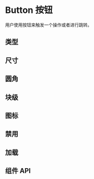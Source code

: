 
# Button 按钮

用户使用按钮来触发一个操作或者进行跳转。

## 类型

<Canvas>
  <Story of={ButtonStories.Default} />
  <Story of={ButtonStories.Primary} />
  <Story of={ButtonStories.Destructive} />
  <Story of={ButtonStories.Ghost} />
  <Story of={ButtonStories.Link} />
</Canvas>

## 尺寸

<Canvas>
  <Story of={ButtonStories.Small} />
  <Story of={ButtonStories.Middle} />
  <Story of={ButtonStories.Large} />
</Canvas>

## 圆角

<Canvas>
  <Story of={ButtonStories.SmallWithRounded} />
  <Story of={ButtonStories.MiddleWithRounded} />
  <Story of={ButtonStories.LargeWithRounded} />
</Canvas>

## 块级

<Canvas>
  <Story of={ButtonStories.Block} />
</Canvas>

## 图标

<Canvas>
  <Story of={ButtonStories.SmallIcon} />
  <Story of={ButtonStories.MiddleIcon} />
  <Story of={ButtonStories.LargeIcon} />
  <Story of={ButtonStories.IconWithContent} />
  <Story of={ButtonStories.ReactIcon} />
</Canvas>

## 禁用

<Canvas>
  <Story of={ButtonStories.DefaultWithDisabled} />
  <Story of={ButtonStories.PrimaryWithDisabled} />
  <Story of={ButtonStories.DestructiveWithDisabled} />
  <Story of={ButtonStories.LinkWithDisabled} />

</Canvas>

## 加载

<Canvas>
  <Story of={ButtonStories.DefaultWithLoading} />
  <Story of={ButtonStories.PrimaryWithLoading} />
  <Story of={ButtonStories.DestructiveWithLoading} />
  <Story of={ButtonStories.LinkWithLoading} />
</Canvas>

## 组件 API

<ArgsTable />
